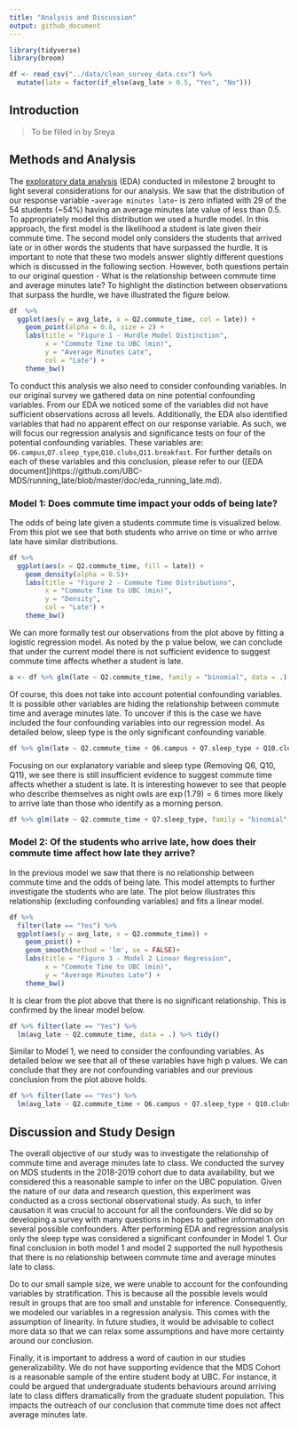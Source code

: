 ```yaml
---
title: "Analysis and Discussion"
output: github_document
---
```


```r
library(tidyverse)
library(broom)
```

```r
df <- read_csv("../data/clean_survey_data.csv") %>% 
  mutate(late = factor(if_else(avg_late > 0.5, "Yes", "No")))
```

## Introduction  
> To be filled in by Sreya



## Methods and Analysis

The [exploratory data analysis](https://github.com/UBC-MDS/running_late/blob/master/doc/eda_running_late.md) (EDA) conducted in milestone 2 brought to light several considerations for our analysis. We saw that the distribution of our response variable -`average minutes late`- is zero inflated with 29 of the 54 students (~54%) having an average minutes late value of less than 0.5. To appropriately model this distribution we used a hurdle model. In this approach, the first model is the likelihood a student is late given their commute time. The second model only considers the students that arrived late or in other words the students that have surpassed the hurdle. It is important to note that these two models answer slightly different questions which is discussed in the following section. However, both questions pertain to our original question - What is the relationship between commute time and average minutes late? To highlight the distinction between observations that surpass the hurdle, we have illustrated the figure below.  
  
```r
df  %>% 
  ggplot(aes(y = avg_late, x = Q2.commute_time, col = late)) +
    geom_point(alpha = 0.8, size = 2) +
    labs(title = "Figure 1 - Hurdle Model Distinction",
         x = "Commute Time to UBC (min)",
         y = "Average Minutes Late",
         col = "Late") +
    theme_bw()
```
  
To conduct this analysis we also need to consider confounding variables. In our original survey we gathered data on nine potential confounding variables. From our EDA we noticed some of the variables did not have sufficient observations across all levels. Additionally, the EDA also identified variables that had no apparent effect on our response variable. As such, we will focus our regression analysis and significance tests on four of the potential confounding variables. These variables are: `Q6.campus`,`Q7.sleep_type`,`Q10.clubs`,`Q11.breakfast`. For further details on each of these variables and this conclusion, please refer to our ([EDA document])https://github.com/UBC-MDS/running_late/blob/master/doc/eda_running_late.md).  

### Model 1: Does commute time impact your odds of being late?  

The odds of being late given a students commute time is visualized below. From this plot we see that both students who arrive on time or who arrive late have similar distributions.  
  
```r
df %>% 
  ggplot(aes(x = Q2.commute_time, fill = late)) +
    geom_density(alpha = 0.5)+
    labs(title = "Figure 2 - Commute Time Distributions",
         x = "Commute Time to UBC (min)",
         y = "Density",
         col = "Late") +
    theme_bw()
```
  
We can more formally test our observations from the plot above by fitting a logistic regression model. As noted by the p value below, we can conclude that under the current model there is not sufficient evidence to suggest commute time affects whether a student is late. 

```r
a <- df %>% glm(late ~ Q2.commute_time, family = "binomial", data = .) %>% tidy()

```

Of course, this does not take into account potential confounding variables. It is possible other variables are hiding the relationship between commute time and average minutes late. To uncover if this is the case we have included the four confounding variables into our regression model. As detailed below, sleep type is the only significant confounding variable. 

```r
df %>% glm(late ~ Q2.commute_time + Q6.campus + Q7.sleep_type + Q10.clubs + Q11.breakfast, family = "binomial", data = .) %>% tidy()
```

Focusing on our explanatory variable and sleep type (Removing Q6, Q10, Q11), we see there is still insufficient evidence to suggest commute time affects whether a student is late. It is interesting however to see that people who describe themselves as night owls are $\exp(1.79) = 6$ times more likely to arrive late than those who identify as a morning person. 
```r
df %>% glm(late ~ Q2.commute_time + Q7.sleep_type, family = "binomial", data = .) %>% tidy()
```

### Model 2: Of the students who arrive late, how does their commute time affect how late they arrive?

In the previous model we saw that there is no relationship between commute time and the odds of being late. This model attempts to further investigate the students who are late. The plot below illustrates this relationship (excluding confounding variables) and fits a linear model.  
  
```r
df %>% 
  filter(late == "Yes") %>% 
  ggplot(aes(y = avg_late, x = Q2.commute_time)) +
    geom_point() +
    geom_smooth(method = 'lm', se = FALSE)+
    labs(title = "Figure 3 - Model 2 Linear Regression",
         x = "Commute Time to UBC (min)",
         y = "Average Minutes Late") +
    theme_bw()
```

It is clear from the plot above that there is no significant relationship. This is confirmed by the linear model below. 

```r
df %>% filter(late == "Yes") %>% 
  lm(avg_late ~ Q2.commute_time, data = .) %>% tidy()
```

Similar to Model 1, we need to consider the confounding variables. As detailed below we see that all of these variables have high p values. We can conclude that they are not confounding variables and our previous conclusion from the plot above holds. 
```r
df %>% filter(late == "Yes") %>% 
  lm(avg_late ~ Q2.commute_time + Q6.campus + Q7.sleep_type + Q10.clubs + Q11.breakfast, data = .) %>% tidy()
```

## Discussion and Study Design

The overall objective of our study was to investigate the relationship of commute time and average minutes late to class. We conducted the survey on MDS students in the 2018-2019 cohort due to data availability, but we considered this a reasonable sample to infer on the UBC population. Given the nature of our data and research question, this experiment was conducted as a cross sectional observational study. As such, to infer causation it was crucial to account for all the confounders. We did so by developing a survey with many questions in hopes to gather information on several possible confounders. After performing EDA and regression analysis only the sleep type was considered a significant confounder in Model 1. Our final conclusion in both model 1 and model 2 supported the null hypothesis that there is no relationship between commute time and average minutes late to class.

Do to our small sample size, we were unable to account for the confounding variables by stratification. This is because all the possible levels would result in groups that are too small and unstable for inference. Consequently, we modeled our variables in a regression analysis. This comes with the assumption of linearity. In future studies, it would be advisable to collect more data so that we can relax some assumptions and have more certainty around our conclusion. 

Finally, it is important to address a word of caution in our studies generalizability. We do not have supporting evidence that the MDS Cohort is a reasonable sample of the entire student body at UBC. For instance, it could be argued that undergraduate students behaviours around arriving late to class differs dramatically from the graduate student population. This impacts the outreach of our conclusion that commute time does not affect average minutes late.
























